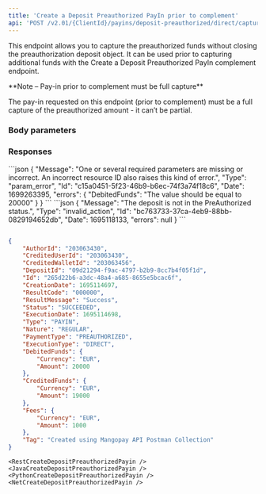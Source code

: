 ```yaml
---
title: 'Create a Deposit Preauthorized PayIn prior to complement'  
api: 'POST /v2.01/{ClientId}/payins/deposit-preauthorized/direct/capture-with-complement'  
---
```



  

This endpoint allows you to capture the preauthorized funds without closing the preauthorization deposit object. It can be used prior to capturing additional funds with the Create a Deposit Preauthorized PayIn complement endpoint.  

<Note>  
**Note – Pay-in prior to complement must be full capture** 
  
The pay-in requested on this endpoint (prior to complement) must be a full capture of the preauthorized amount - it can’t be partial.  
</Note>  

### Body parameters  

<AuthorId />  

<CreditedWalletId />  

<DebitedFunds2 />  

<Fees1 />  

<DepositId />  

<Tag2 />  

### Responses  

<AccordionGroup><Accordion title="200 - Succeeded">  

<AuthorIdResponse />  

<CreditedUserIdResponse />  

<CreditedWalletIdResponse />  

<DepositIdResponse />  

<IdResponse />  

<CreationDateResponse />  

<ResultCodeResponse />  

<ResultMessageResponse />  

<Status2Response />  

<ExecutionDateResponse />  

<TypeResponse />  

<NatureResponse />  

<PaymentType2Response />  

<ExecutionTypeResponse />  

<DebitedFunds2Response />  

<CreditedFunds2Response />  

<Fees1Response />  

<TagResponse />  

<StatementDescriptorResponse /></Accordion>
</AccordionGroup>  

<AccordionGroup>  

<Accordion title="400 - Partial capture not possible ">
```json  
{
    "Message": "One or several required parameters are missing or incorrect. An incorrect resource ID also raises this kind of error.",
    "Type": "param_error",
    "Id": "c15a0451-5f23-46b9-b6ec-74f3a74f18c6",
    "Date": 1699263395,
    "errors": {
        "DebitedFunds": "The value should be equal to 20000"
    }
}  
 ```  
</Accordion>
<Accordion title="400 - Attempting to capture a canceled deposit">
```json 
{
    "Message": "The deposit is not in the PreAuthorized status.",
    "Type": "invalid_action",
    "Id": "bc763733-37ca-4eb9-88bb-0829194652db",
    "Date": 1695118133,
    "errors": null
}  
 ```  
</Accordion>

</AccordionGroup>  

<ResponseExample>  

```json 200 - Succeeded  

{
    "AuthorId": "203063430",
    "CreditedUserId": "203063430",
    "CreditedWalletId": "203063456",
    "DepositId": "09d21294-f9ac-4797-b2b9-8cc7b4f05f1d",
    "Id": "265d22b6-a3dc-48a4-a685-8655e5bcac6f",
    "CreationDate": 1695114697,
    "ResultCode": "000000",
    "ResultMessage": "Success",
    "Status": "SUCCEEDED",
    "ExecutionDate": 1695114698,
    "Type": "PAYIN",
    "Nature": "REGULAR",
    "PaymentType": "PREAUTHORIZED",
    "ExecutionType": "DIRECT",
    "DebitedFunds": {
        "Currency": "EUR",
        "Amount": 20000
    },
    "CreditedFunds": {
        "Currency": "EUR",
        "Amount": 19000
    },
    "Fees": {
        "Currency": "EUR",
        "Amount": 1000
    },
    "Tag": "Created using Mangopay API Postman Collection"
}  
 ```  





</ResponseExample>  

<RequestExample>  

    <RestCreateDepositPreauthorizedPayin />
    <JavaCreateDepositPreauthorizedPayin />
    <PythonCreateDepositPreauthorizedPayin />
    <NetCreateDepositPreauthorizedPayin />

</RequestExample>